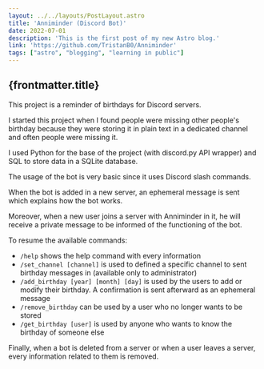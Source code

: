 ```yaml
---
layout: ../../layouts/PostLayout.astro
title: 'Anniminder (Discord Bot)'
date: 2022-07-01
description: 'This is the first post of my new Astro blog.'
link: 'https://github.com/TristanB0/Anniminder'
tags: ["astro", "blogging", "learning in public"]
---
```


## {frontmatter.title}

This project is a reminder of birthdays for Discord servers.


I started this project when I found people were missing other people's birthday because they were storing it in plain text in a dedicated channel and often people were missing it.


I used Python for the base of the project (with discord.py API wrapper) and SQL to store data in a SQLite database.


The usage of the bot is very basic since it uses Discord slash commands.

When the bot is added in a new server, an ephemeral message is sent which explains how the bot works.

Moreover, when a new user joins a server with Anniminder in it, he will receive a private message to be informed of the functioning of the bot.


To resume the available commands:
- `/help` shows the help command with every information
- `/set_channel [channel]` is used to defined a specific channel to sent birthday messages in (available only to administrator)
- `/add_birthday [year] [month] [day]` is used by the users to add or modify their birthday. A confirmation is sent afterward as an ephemeral message
- `/remove_birthday` can be used by a user who no longer wants to be stored
- `/get_birthday [user]` is used by anyone who wants to know the birthday of someone else


Finally, when a bot is deleted from a server or when a user leaves a server, every information related to them is removed.

